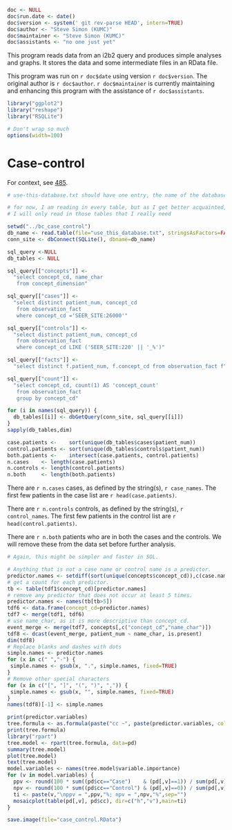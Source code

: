 ```r
doc <- NULL
doc$run.date <- date()
doc$version <- system(' git rev-parse HEAD', intern=TRUE)
doc$author <- "Steve Simon (KUMC)"
doc$maintainer <- "Steve Simon (KUMC)"
doc$assistants <- "no one just yet"
```

This program reads data from an i2b2 query and produces
simple analyses and graphs. It stores the data and some
intermediate files in an RData file.

This program was run on `r doc$date` using version `r doc$version`.
The original author is `r doc$author`. `r doc$maintainer`
is currently maintaining and enhancing this program
with the assistance of `r doc$assistants`.

```r
library("ggplot2")
library("reshape")
library("RSQLite")
```

```r

# Don't wrap so much
options(width=100)

```

Case-control
============
For context, see [485].

[485]: https://informatics.gpcnetwork.org/trac/Project/ticket/485
[bc_qa]: https://bitbucket.org/gpcnetwork/bc_qa

```r

# use-this-database.txt should have one entry, the name of the database.

# for now, I am reading in every table, but as I get better acquainted, 
# I will only read in those tables that I really need

setwd("../bc_case_control")
db_name <- read.table(file="use_this_database.txt", stringsAsFactors=FALSE)[1, 1]
conn_site <- dbConnect(SQLite(), dbname=db_name)

sql_query <-NULL
db_tables <- NULL

sql_query[["concepts"]] <-
  "select concept_cd, name_char
   from concept_dimension"

sql_query[["cases"]] <-
  "select distinct patient_num, concept_cd
   from observation_fact
   where concept_cd ='SEER_SITE:26000'"   

sql_query[["controls"]] <-
  "select distinct patient_num, concept_cd
   from observation_fact
   where concept_cd LIKE ('SEER_SITE:220' || '_%')" 

sql_query[["facts"]] <-
  "select distinct f.patient_num, f.concept_cd from observation_fact f"   

sql_query[["count"]] <-
  "select concept_cd, count(1) AS 'concept_count'
   from observation_fact
   group by concept_cd"

for (i in names(sql_query)) {
  db_tables[[i]] <- dbGetQuery(conn_site, sql_query[[i]])
}
sapply(db_tables,dim)

case.patients <-    sort(unique(db_tables$cases$patient_num))
control.patients <- sort(unique(db_tables$controls$patient_num))
both.patients <-    intersect(case.patients, control.patients)                          
n.cases    <- length(case.patients)
n.controls <- length(control.patients)
n.both     <- length(both.patients)
```

There are `r n.cases` cases, as defined by the string(s), `r case_names`. The first
few patients in the case list are `r head(case.patients)`.

There are `r n.controls` controls, as defined by the string(s), `r control_names`. The first
few patients in the control list are `r head(control.patients)`.

There are `r n.both` patients who are in both the cases and the controls. We will remove these
from the data set before further analysis.


```r
# Again, this might be simpler and faster in SQL.

# Anything that is not a case name or control name is a predictor.
predictor.names <- setdiff(sort(unique(concepts$concept_cd)),c(case.names,control.names))
# get a count for each predictor.
tb <- table(tdf1$concept_cd)[predictor.names]
# remove any predictor that does not occur at least 5 times.
predictor.names <- names(tb[tb>5])
tdf6 <- data.frame(concept_cd=predictor.names)
tdf7 <- merge(tdf1, tdf6)
# use name_char, as it is more descriptive than concept_cd.
event_merge <- merge(tdf7, concepts[,c("concept_cd","name_char")])
tdf8 <- dcast(event_merge, patient_num ~ name_char, is.present)
dim(tdf8)
# Replace blanks and dashes with dots
simple.names <- predictor.names
for (x in c(" ","-") {
 simple.names <- gsub(x, ".", simple.names, fixed=TRUE)
}
# Remove other special characters
for (x in c("[", "]", "(", ")", ",")) {
 simple.names <- gsub(x, "", simple.names, fixed=TRUE)
}
names(tdf8)[-1] <- simple.names
```



```r
print(predictor.variables)
tree.formula <- as.formula(paste("cc ~", paste(predictor.variables, collapse=" + ")))
print(tree.formula)
library("rpart")
tree.model <- rpart(tree.formula, data=pd)
summary(tree.model)
plot(tree.model)
text(tree.model)
model.variables <- names(tree.model$variable.importance)
for (v in model.variables) {
  ppv <- round(100 * sum((pd$cc=="Case")    & (pd[,v]==1)) / sum(pd[,v]==1))
  npv <- round(100 * sum((pd$cc=="Control") & (pd[,v]==0)) / sum(pd[,v]==0))
  ti <- paste(v,"\nppv = ",ppv,"%; npv = ",npv,"%",sep="")
  mosaicplot(table(pd[,v], pd$cc), dir=c("h","v"),main=ti)
}

```

```r
save.image(file="case_control.RData")
```